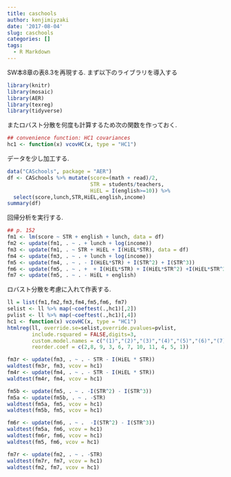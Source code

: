 ```yaml
---
title: caschools
author: kenjimiyzaki
date: '2017-08-04'
slug: caschools
categories: []
tags:
  - R Markdown
---
```


SW本8章の表8.3を再現する. まず以下のライブラリを導入する
```r
library(knitr)
library(mosaic)
library(AER)
library(texreg)
library(tidyverse)
```

またロバスト分散を何度も計算するため次の関数を作っておく.
```r
## convenience function: HC1 covariances
hc1 <- function(x) vcovHC(x, type = "HC1")
```

データを少し加工する.
```r
data("CASchools", package = "AER")
df <- CASchools %>% mutate(score=(math + read)/2,
                           STR = students/teachers,
                           HiEL = I(english>=10)) %>%
  select(score,lunch,STR,HiEL,english,income)
summary(df)
```

回帰分析を実行する.
```r
## p. 152
fm1 <- lm(score ~ STR + english + lunch, data = df)
fm2 <- update(fm1, . ~ . + lunch + log(income))
fm3 <- update(fm1, . ~ STR + HiEL + I(HiEL*STR), data = df)
fm4 <- update(fm3, . ~ . + lunch + log(income))
fm5 <- update(fm4, . ~ . - I(HiEL*STR) + I(STR^2) + I(STR^3))
fm6 <- update(fm5, . ~ . +  + I(HiEL*STR) + I(HiEL*STR^2) +I(HiEL*STR^3))
fm7 <- update(fm5, . ~ . - HiEL + english)
```

ロバスト分散を考慮に入れて作表する.
```r
ll = list(fm1,fm2,fm3,fm4,fm5,fm6, fm7)
selist <- ll %>% map(~coeftest(.,hc1)[,2])
pvlist <- ll %>% map(~coeftest(.,hc1)[,4])
hc1 <- function(x) vcovHC(x, type = "HC1")
htmlreg(ll, override.se=selist,override.pvalues=pvlist,
        include.rsquared = FALSE,digits=3,
        custom.model.names = c("(1)","(2)","(3)","(4)","(5)","(6)","(7)"),
        reorder.coef = c(2,8, 9, 3, 6, 7, 10, 11, 4, 5, 1))
```

```r
fm3r <- update(fm3, . ~ . - STR - I(HiEL * STR))
waldtest(fm3r, fm3, vcov = hc1)
fm4r <- update(fm4, . ~ . - STR - I(HiEL * STR))
waldtest(fm4r, fm4, vcov = hc1)

fm5b <- update(fm5, . ~ . -I(STR^2) - I(STR^3))
fm5a <- update(fm5b, . ~ . -STR)
waldtest(fm5a, fm5, vcov = hc1)
waldtest(fm5b, fm5, vcov = hc1)

fm6r <- update(fm6, . ~ .  -I(STR^2) - I(STR^3))
waldtest(fm5a, fm6, vcov = hc1)
waldtest(fm6r, fm6, vcov = hc1)
waldtest(fm5, fm6, vcov = hc1)

fm7r <- update(fm2, . ~ . -STR)
waldtest(fm7r, fm7, vcov = hc1)
waldtest(fm2, fm7, vcov = hc1)
```

